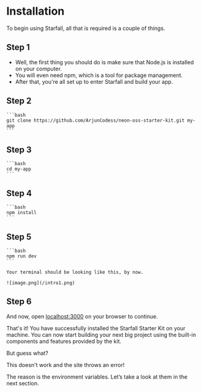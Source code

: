 # Installation

To begin using Starfall, all that is required is a couple of things.

## Step 1
- Well, the first thing you should do is make sure that Node.js is installed on your computer.
- You will even need npm, which is a tool for package management.
- After that, you're all set up to enter Starfall and build your app.

## Step 2
    
    ```bash
    git clone https://github.com/ArjunCodess/neon-oss-starter-kit.git my-app
    ```
    

## Step 3

    ```bash
    cd my-app
    ```
    
## Step 4

    ```bash
    npm install
    ```

## Step 5
    
    ```bash
    npm run dev
    ```
    
    Your terminal should be looking like this, by now.
    
    ![image.png](/intro1.png)

## Step 6

And now, open [localhost:3000](http://localhost:3000) on your browser to continue.

That's it! You have successfully installed the Starfall Starter Kit on your machine. You can now start building your next big project using the built-in components and features provided by the kit.

But guess what?

This doesn't work and the site throws an error!

The reason is the environment variables. Let’s take a look at them in the next section.